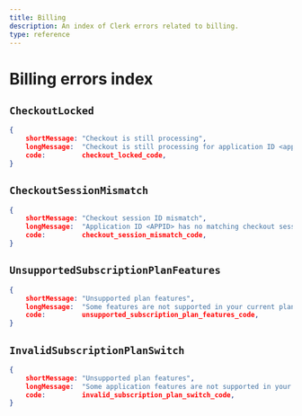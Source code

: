```yaml
---
title: Billing
description: An index of Clerk errors related to billing.
type: reference
---
```


# Billing errors index

## `CheckoutLocked`

```json
{
    shortMessage: "Checkout is still processing",
    longMessage:  "Checkout is still processing for application ID <appID>",
    code:         checkout_locked_code,
}
```

## `CheckoutSessionMismatch`

```json
{
    shortMessage: "Checkout session ID mismatch",
    longMessage:  "Application ID <APPID> has no matching checkout session ID <SESSID>",
    code:         checkout_session_mismatch_code,
}
```

## `UnsupportedSubscriptionPlanFeatures`

```json
{
    shortMessage: "Unsupported plan features",
    longMessage:  "Some features are not supported in your current plan. Upgrade your subscription to unlock them.",
    code:         unsupported_subscription_plan_features_code,
}
```

## `InvalidSubscriptionPlanSwitch`

```json
{
    shortMessage: "Unsupported plan features",
    longMessage:  "Some application features are not supported in your new plan. Stay with your current plan to avoid breaking changes.",
    code:         invalid_subscription_plan_switch_code,
}
```